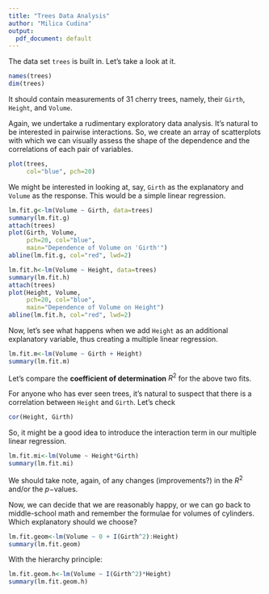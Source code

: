 ```yaml
---
title: "Trees Data Analysis"
author: "Milica Cudina"
output:
  pdf_document: default
---
```


The data set `trees` is built in. Let's take a look at it. 

```r
names(trees)
dim(trees)
```

It should contain measurements of $31$ cherry trees, namely, their `Girth`, `Height`, and `Volume`. 



Again, we undertake a rudimentary exploratory data analysis. It's natural to be interested in pairwise interactions. So, we create an array of scatterplots with which we can visually assess the shape of the dependence and the correlations of each pair of variables.

```r
plot(trees,
     col="blue", pch=20)
```

We might be interested in looking at, say, `Girth` as the explanatory and `Volume` as the response. This would be a simple linear regression. 

```r
lm.fit.g<-lm(Volume ~ Girth, data=trees)
summary(lm.fit.g)
attach(trees)
plot(Girth, Volume, 
     pch=20, col="blue",
     main="Dependence of Volume on 'Girth'")
abline(lm.fit.g, col="red", lwd=2)

lm.fit.h<-lm(Volume ~ Height, data=trees)
summary(lm.fit.h)
attach(trees)
plot(Height, Volume, 
     pch=20, col="blue",
     main="Dependence of Volume on Height")
abline(lm.fit.h, col="red", lwd=2)
```


Now, let's see what happens when we add `Height` as an additional explanatory variable, thus creating a multiple linear regression. 

```r
lm.fit.m<-lm(Volume ~ Girth + Height)
summary(lm.fit.m)
```

Let's compare the **coefficient of determination** $R^2$ for the above two fits. 


For anyone who has ever seen trees, it's natural to suspect that there is a correlation between `Height` and `Girth`. Let's check

```r
cor(Height, Girth)
```

So, it might be a good idea to introduce the interaction term in our multiple linear regression. 

```r
lm.fit.mi<-lm(Volume ~ Height*Girth)
summary(lm.fit.mi)
```

We should take note, again, of any changes (improvements?) in the $R^2$ and/or the $p-$values. 

Now, we can decide that we are reasonably happy, or we can go back to middle-school math and remember the formulae for volumes of cylinders. Which explanatory should we choose? 

```r
lm.fit.geom<-lm(Volume ~ 0 + I(Girth^2):Height)
summary(lm.fit.geom)
```

With the hierarchy principle:

```r
lm.fit.geom.h<-lm(Volume ~ I(Girth^2)*Height)
summary(lm.fit.geom.h)
```